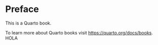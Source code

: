 # Preface {.unnumbered}

This is a Quarto book.

To learn more about Quarto books visit <https://quarto.org/docs/books>.
HOLA
